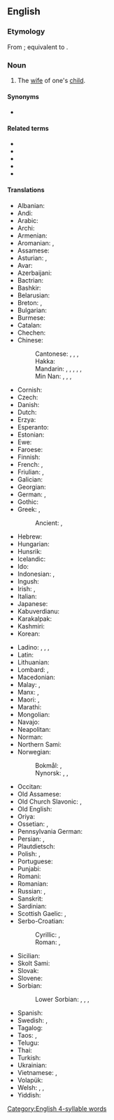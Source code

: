 ==English==

===Etymology===
From {{inh|en|enm|douȝter in lawe}}; equivalent to {{suffix|en|daughter|in-law}}.

===Noun===
{{en-noun|head=[[daughter]]-[[in-law]]|daughters-in-law|daughter-in-laws|pl2qual=colloquial, nonstandard}}

# The [[wife]] of one's [[child]].

====Synonyms====
* {{l|en|bahu}} {{q|India}}

====Related terms====
* {{l|en|brother-in-law}}
* {{l|en|father-in-law}}
* {{l|en|mother-in-law}}
* {{l|en|sister-in-law}}
* {{l|en|son-in-law}}

====Translations====
{{trans-top|wife of one's child}}
* Albanian: {{t+|sq|nuse|f}}
* Andi: {{t|ani|нуса}}
* Arabic: {{t|ar|زَوْجَة اَلاِبْن|f|tr=zawjat al-ibn}}
* Archi: {{t|aqc|нусдур}}
* Armenian: {{t+|hy|հարս}}
* Aromanian: {{t|rup|norã|f}}, {{t+|rup|nor}}
* Assamese: {{t|as|বোৱাৰী}}
* Asturian: {{t+|ast|nuera|f}}, {{t+|ast|ñuera|f}}
* Avar: {{t|av|нус}}
* Azerbaijani: {{t+|az|gəlin}}
* Bactrian: {{t|xbc|ασνωυο}}
* Bashkir: {{t|ba|килен}}
* Belarusian: {{t|be|няве́стка|f|sc=Cyrl}}
* Breton: {{t+|br|merc'h-kaer|f}}, {{t|br|merc'heg|f}}
* Bulgarian: {{t+|bg|снаха́|f}}
* Burmese: {{t+|my|ချွေးမ|sc=Mymr}}
* Catalan: {{t+|ca|nora|f}}
* Chechen: {{t|ce|нус}}
* Chinese:
*: Cantonese: {{t+|yue|新婦}}, {{t|yue|新妇|tr=san1 pou5, sam1 pou5}}, {{t|yue|媳婦}}, {{t|yue|媳妇|tr=sik1 fu5}} {{q|formal}}
*: Hakka: {{t|hak|心臼|tr=sîm-khiû}}
*: Mandarin: {{t+|cmn|媳婦}}, {{t+|cmn|媳妇|tr=xífù}}, {{t+|cmn|兒媳}}, {{t+|cmn|儿媳|tr=érxí}}, {{t|cmn|兒媳婦}}, {{t|cmn|儿媳妇|tr=érxífù}}
*: Min Nan: {{t+|nan|新婦}}, {{t|nan|新妇|tr=sin-pū, sin-pǔ, sim-pū}}, {{t|nan|囝新婦}}, {{t|nan|囝新妇|tr=kiáⁿ-sin-pū, káⁿ-sin-pǔ, kiáⁿ-sim-pū}}
* Cornish: {{t|kw|gohydh|f}}
* Czech: {{t+|cs|snacha|f}}
* Danish: {{t+|da|svigerdatter|c}}
* Dutch: {{t+|nl|schoondochter|f}}
* Erzya: {{t|myv|урьва}}
* Esperanto: {{t|eo|bofilino}}
* Estonian: {{t+|et|minia}}
* Ewe: {{t|ee|lɔ̃xoyɔvi}}
* Faroese: {{t|fo|verdóttir|f}}
* Finnish: {{t+|fi|miniä}}
* French: {{t+|fr|bru|f}}, {{t+|fr|belle-fille|f}}
* Friulian: {{t|fur|brût}}, {{t|fur|nore|f}}
* Galician: {{t+|gl|nora|f}}
* Georgian: {{t|ka|რძალი|sc=Geor}}
* German: {{t+|de|Schwiegertochter|f}}, {{t+|de|Schnur|f}} {{qualifier|dialectal, otherwise obsolete)}}
* Gothic: {{t|got|𐌱𐍂𐌿𐌸𐍃|f}}
* Greek: {{t+|el|νύφη|f}}, {{t+|el|κόρη|f}}
*: Ancient: {{t|grc|νύμφη|f}}, {{t|grc|νυός|f}}
* Hebrew: {{t+|he|כַּלָּה|f|tr=kala}}
* Hungarian: {{t+|hu|meny}}
* Hunsrik: {{t|hrx|Schwiegherdochter|f}}
* Icelandic: {{t+|is|tengdadóttir|f}}
* Ido: {{t+|io|bofiliino}}
* Indonesian: {{t|id|menantu perempuan}}, {{t+|id|menantu}}
* Ingush: {{t|inh|нус}}
* Irish: {{t|ga|iníon-i-ndlí|f}}, {{t|ga|banchliamhain|m}}
* Italian: {{t+|it|nuora|f}}
* Japanese: {{t+|ja|嫁|tr=よめ, yome}}
* Kabuverdianu: {{t|kea|jénra}}
* Karakalpak: {{t|kaa|kelin}}
* Kashmiri: {{t|ks|نۄش‎}}
* Korean: {{t+|ko|며느리}}
{{trans-mid}}
* Ladino: {{t|lad|ermuera|f}}, {{t|lad|elmuera|f}}, {{t|lad|ilmuera|f}}, {{t|lad|nuera|f}}
* Latin: {{t|la|nurus|f}}
* Lithuanian: {{t+|lt|marti|f}}
* Lombard: {{t|lmo|nöra|f}}, {{t|lmo|nœura|f}}
* Macedonian: {{t|mk|сна́а|f|sc=Cyrl}}
* Malay: {{t|ms|menantu perempuan}}, {{t|ms|menantu}}
* Manx: {{t|gv|'neen 'sy leigh|f}}, {{t|gv|ben chleuin|f}}
* Maori: {{t|mi|hunaonga}}, {{t|mi|hunōnga}}
* Marathi: {{t|mr|सून|f}}
* Mongolian: {{t+|mn|бэр}}
* Navajo: {{t|nv|hazháʼáád}}
* Neapolitan: {{t|nap|nòra|f}}
* Norman: {{t|nrf|belle-fil'ye|f}}
* Northern Sami: {{t|se|mannji}}
* Norwegian:
*: Bokmål: {{t+|nb|svigerdatter|m|f}}, {{t|nb|sønnekone|m|f}}
*: Nynorsk: {{t|nn|svigerdotter|f}}, {{t|nn|sonekone|f}}, {{t|nn|verdotter|f}}
* Occitan: {{t+|oc|nòra|f}}
* Old Assamese: {{t|inc-oas|বহাৰী}}
* Old Church Slavonic: {{t|cu|снъха}}, {{t|cu|невѣста|f}}
* Old English: {{t|ang|snoru|f}}
* Oriya: {{t+|or|ବଧୂ}}
* Ossetian: {{t|os|чындз}}, {{t|os|ностӕ}} {{qualifier|Digor}}
* Pennsylvania German: {{t|pdc|Schwiegerdochder|f}}
* Persian: {{t+|fa|سنه|tr=sonoh|sc=fa-Arab}}, {{t|fa|سنهار|tr=sonhâr|sc=fa-Arab}}
* Plautdietsch: {{t|pdt|Schwiadochta|f}}
* Polish: {{t+|pl|synowa|f}}, {{t+|pl|snecha|f}} {{qualifier|dated}}
* Portuguese: {{t+|pt|nora|f}}
* Punjabi: {{t|pa|ਨੂੰਹ|f}}
* Romani: {{t|rom|bori|f}}
* Romanian: {{t+|ro|noră|f}}
* Russian: {{t+|ru|неве́стка|f}} {{qualifier|usually for a mother-in-law}}, {{t+|ru|сноха́|f}} {{qualifier|for a father-in-law, also}}
* Sanskrit: {{t+|sa|स्नुषा|f}}
* Sardinian: {{t|sc|nura|f}}
* Scottish Gaelic: {{t|gd|bean-mhic|f}}, {{t|gd|nighean-chèile|f}}
* Serbo-Croatian:
*: Cyrillic: {{t|sh|снаха|f}}, {{t|sh|снаја|f}}
*: Roman: {{t+|sh|snaha|f}}, {{t+|sh|snaja|f}}
* Sicilian: {{t+|scn|nora|f}}
* Skolt Sami: {{t|sms|mââʹnnj}}
* Slovak: {{t+|sk|nevesta|f}}
* Slovene: {{t+|sl|snaha|f}}
* Sorbian:
*: Lower Sorbian: {{t|dsb|pśichodna źowka|f}}, {{t|dsb|[[syn]]a [[žeńska]]|f}}, {{t|dsb|šwigerźowka|f}}, {{t|dsb|[[synowy|synowa]] [[žeńska]]|f}}
* Spanish: {{t+|es|nuera|f}}
* Swedish: {{t+|sv|svärdotter|c}}, {{t+|sv|sonhustru|c}}
* Tagalog: {{t|tl|babaeng manugang}}
* Taos: {{t|twf|phȉwéna}}, {{t|twf|sə̀oyi’ína}}
* Telugu: {{t+|te|కోడలు}}
* Thai: {{t+|th|ลูกสะใภ้}}
* Turkish: {{t+|tr|gelin}}
* Ukrainian: {{t|uk|неві́стка|f|sc=Cyrl}}
* Vietnamese: {{t|vi|con dâu}}, {{t+|vi|dâu}}
* Volapük: {{t+|vo|lüdaut}}
* Welsh: {{t|cy|merch-yng-nghyfraith|f}}, {{t|cy|gwaudd|f}}, {{t|cy|merched yng nghyfraith|f-p}}
* Yiddish: {{t|yi|שנור|f}}
{{trans-bottom}}

[[Category:English 4-syllable words]]
{{topics|en|Female family members}}